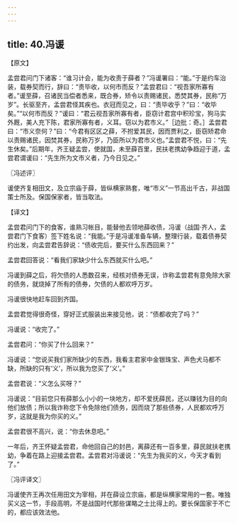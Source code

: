 ```yaml
---
---
---
```

title: 40.冯谖
---



【原文】

孟尝君问门下诸客：“谁习计会，能为收责于薛者？”冯谖署曰：“能。”于是约车治装，载券契而行，辞曰：“责毕收，以何市而反？”孟尝君曰：“视吾家所寡有者。”谖至薛，召诸民当偿者悉来，既合券，矫令以责赐诸民，悉焚其券，民称“万岁”。长驱至齐，孟尝君怪其疾也。衣冠而见之，曰：“责毕收乎？”曰：“收毕矣。”“以何市而反？”谖曰：“君云视吾家所寡有者，臣窃计君宫中积珍宝，狗马实外厩，美人充下陈，君家所寡有者，义耳。窃以为君市义。”［边批：奇。］孟尝君曰：“市义奈何？”曰：“今君有区区之薛，不拊爱其民，因而贾利之，臣窃矫君命以责赐诸民，因焚其券，民称万岁，乃臣所以为君市义也。”孟尝君不悦，曰：“先生休矣。”后期年，齐王疑孟尝，使就国，未至薛百里，民扶老携幼争趋迎于道，孟尝君谓谖曰：“先生所为文市义者，乃今日见之。”

〖冯述评〗

谖使齐复相田文，及立宗庙于薛，皆纵横家熟套，唯“市义”一节高出千古，非战国策士所及。保国保家者，皆当取法。

【译文】

孟尝君问门下的食客，谁熟习帐目，能替他去领地薛收债，冯谖（战国·齐人，孟尝君门下食客）签下姓名说：“我能。”于是冯谖准备车辆，整理行装，载着债券契约出发，向孟尝君告辞说：“债收完后，要买什么东西回来？”

孟尝君回答说：“看我们家缺少什么东西就买什么吧。”

冯谖到薛之后，将欠债的人悉数召来，经核对债券无误，诈称孟尝君有意免除大家的债务，就烧掉了所有的债券，欠债的人都欢呼万岁。

冯谖很快地赶车回到齐国。

孟尝君觉得很奇怪，穿好正式服装出来接见他，说：“债都收完了吗？”

冯谖说：“收完了。”

孟尝君问：“你买了什么回来？”

冯谖说：“您说买我们家所缺少的东西，我看主君家中金银珠宝、声色犬马都不缺，所缺的只有‘义’，所以我为您买了‘义’。”

孟尝君说：“义怎么买呀？”

冯谖说：“目前您只有薛那么小小的一块地方，却不爱抚薛民，还以赚钱为目的向他们放债；所以我诈称您下令免除他们债务，因而烧了那些债券，人民都欢呼万岁，这就是我为你买的义。”

孟尝君很不高兴，说：“你去休息吧。”

一年后，齐王怀疑孟尝君，命他回自己的封邑，离薛还有一百多里，薛民就扶老携幼，争着在路上迎接孟尝君。孟尝君对冯谖说：“先生为我买的义，今天才看到了。”

〖冯评译文〗

冯谖使齐王再次任用田文为宰相，并在薛设立宗庙，都是纵横家常用的一套。唯独买义这一节，手段高明，不是战国时代那些谋略之士比得上的。要长保国家于不亡的，都应该效法他。